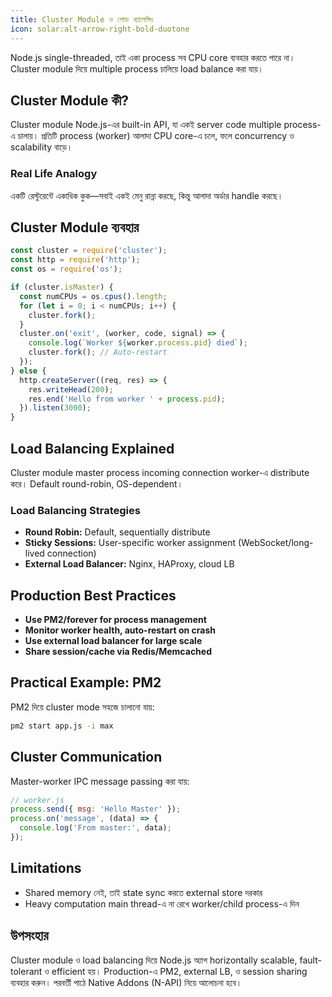 ```yaml
---
title: Cluster Module ও লোড ব্যালেন্সিং
icon: solar:alt-arrow-right-bold-duotone
---
```


Node.js single-threaded, তাই একা process সব CPU core ব্যবহার করতে পারে না। Cluster module দিয়ে multiple process চালিয়ে load balance করা যায়।

## Cluster Module কী?

Cluster module Node.js-এর built-in API, যা একই server code multiple process-এ চালায়। প্রতিটি process (worker) আলাদা CPU core-এ চলে, ফলে concurrency ও scalability বাড়ে।

### Real Life Analogy
একটি রেস্টুরেন্টে একাধিক কুক—সবাই একই মেনু রান্না করছে, কিন্তু আলাদা অর্ডার handle করছে।

## Cluster Module ব্যবহার

```js
const cluster = require('cluster');
const http = require('http');
const os = require('os');

if (cluster.isMaster) {
  const numCPUs = os.cpus().length;
  for (let i = 0; i < numCPUs; i++) {
    cluster.fork();
  }
  cluster.on('exit', (worker, code, signal) => {
    console.log(`Worker ${worker.process.pid} died`);
    cluster.fork(); // Auto-restart
  });
} else {
  http.createServer((req, res) => {
    res.writeHead(200);
    res.end('Hello from worker ' + process.pid);
  }).listen(3000);
}
```

## Load Balancing Explained

Cluster module master process incoming connection worker-এ distribute করে। Default round-robin, OS-dependent।

### Load Balancing Strategies
- **Round Robin:** Default, sequentially distribute
- **Sticky Sessions:** User-specific worker assignment (WebSocket/long-lived connection)
- **External Load Balancer:** Nginx, HAProxy, cloud LB

## Production Best Practices
- **Use PM2/forever for process management**
- **Monitor worker health, auto-restart on crash**
- **Use external load balancer for large scale**
- **Share session/cache via Redis/Memcached**

## Practical Example: PM2

PM2 দিয়ে cluster mode সহজে চালানো যায়:
```sh
pm2 start app.js -i max
```

## Cluster Communication

Master-worker IPC message passing করা যায়:
```js
// worker.js
process.send({ msg: 'Hello Master' });
process.on('message', (data) => {
  console.log('From master:', data);
});
```

## Limitations
- Shared memory নেই, তাই state sync করতে external store দরকার
- Heavy computation main thread-এ না রেখে worker/child process-এ দিন

## উপসংহার

Cluster module ও load balancing দিয়ে Node.js অ্যাপ horizontally scalable, fault-tolerant ও efficient হয়। Production-এ PM2, external LB, ও session sharing ব্যবহার করুন। পরবর্তী পাঠে Native Addons (N-API) নিয়ে আলোচনা হবে।
